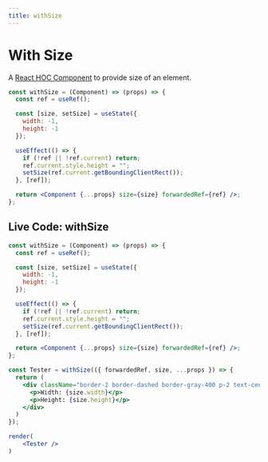 ```yaml
---
title: withSize
---
```


# With Size

A [React HOC Component](https://reactjs.org/docs/higher-order-components.html) to provide size of an element.

```jsx
const withSize = (Component) => (props) => {
  const ref = useRef();

  const [size, setSize] = useState({
    width: -1,
    height: -1
  });

  useEffect(() => {
    if (!ref || !ref.current) return;
    ref.current.style.height = "";
    setSize(ref.current.getBoundingClientRect());
  }, [ref]);

  return <Component {...props} size={size} forwardedRef={ref} />;
};
```

## Live Code: withSize

```jsx live noInline
const withSize = (Component) => (props) => {
  const ref = useRef();

  const [size, setSize] = useState({
    width: -1,
    height: -1
  });

  useEffect(() => {
    if (!ref || !ref.current) return;
    ref.current.style.height = "";
    setSize(ref.current.getBoundingClientRect());
  }, [ref]);

  return <Component {...props} size={size} forwardedRef={ref} />;
};

const Tester = withSize(({ forwardedRef, size, ...props }) => {
  return (
    <div className="border-2 border-dashed border-gray-400 p-2 text-center w-48" ref={forwardedRef}>
      <p>Width: {size.width}</p>
      <p>Height: {size.height}</p>
    </div>
  )
});

render(
    <Tester />
)
```
